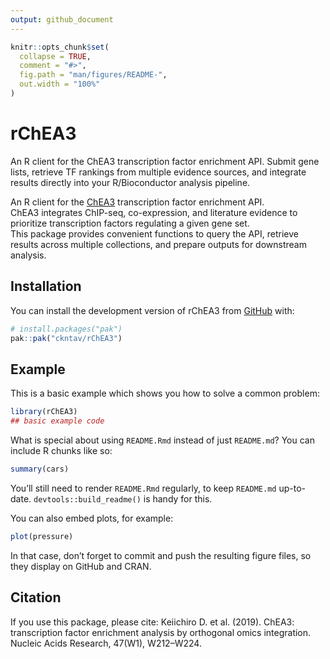 ```yaml
---
output: github_document
---
```


<!-- README.md is generated from README.Rmd. Please edit that file -->

```r
knitr::opts_chunk$set(
  collapse = TRUE,
  comment = "#>",
  fig.path = "man/figures/README-",
  out.width = "100%"
)
```

# rChEA3

<!-- badges: start -->
<!-- badges: end -->

An R client for the ChEA3 transcription factor enrichment API. Submit gene
lists, retrieve TF rankings from multiple evidence sources, and integrate
results directly into your R/Bioconductor analysis pipeline.

An R client for the [ChEA3](https://maayanlab.cloud/chea3/) transcription factor
enrichment API.  
ChEA3 integrates ChIP-seq, co-expression, and literature evidence to prioritize
transcription factors regulating a given gene set.  
This package provides convenient functions to query the API, retrieve results
across multiple collections, and prepare outputs for downstream analysis.

## Installation

You can install the development version of rChEA3 from [GitHub](https://github.com/) with:

``` r
# install.packages("pak")
pak::pak("ckntav/rChEA3")
```

## Example

This is a basic example which shows you how to solve a common problem:

```r
library(rChEA3)
## basic example code
```

What is special about using `README.Rmd` instead of just `README.md`? You can include R chunks like so:

```r
summary(cars)
```

You'll still need to render `README.Rmd` regularly, to keep `README.md` up-to-date. `devtools::build_readme()` is handy for this.

You can also embed plots, for example:

```r
plot(pressure)
```

In that case, don't forget to commit and push the resulting figure files, so they display on GitHub and CRAN.

## Citation
If you use this package, please cite:
Keiichiro D. et al. (2019). ChEA3: transcription factor enrichment analysis by orthogonal omics integration. Nucleic Acids Research, 47(W1), W212–W224.


